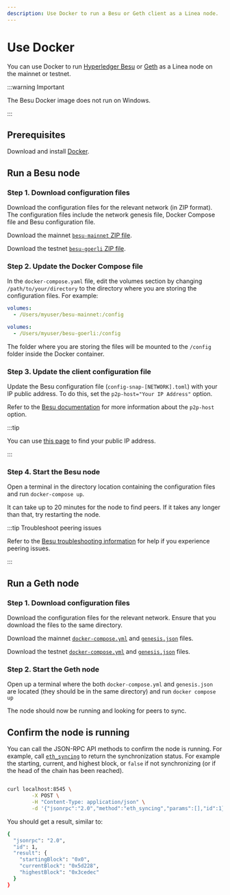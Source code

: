 ```yaml
---
description: Use Docker to run a Besu or Geth client as a Linea node.
---
```



# Use Docker

You can use Docker to run [Hyperledger Besu](https://besu.hyperledger.org/) or [Geth](https://geth.ethereum.org/) as
a Linea node on the mainnet or testnet. 

:::warning Important

The Besu Docker image does not run on Windows.

:::

## Prerequisites

Download and install [Docker](https://www.docker.com/products/docker-desktop/).

## Run a Besu node

### Step 1. Download configuration files

Download the configuration files for the relevant network (in ZIP format). The configuration files include the network genesis file,
Docker Compose file and Besu configuration file.

<Tabs groupId="networks" className="my-tabs">
  <TabItem value="mainnet" label="Mainnet">
  
  Download the mainnet [`besu-mainnet` ZIP file](pathname:///files/besu/besu-mainnet.zip).
  
  </TabItem>
  <TabItem value="testnet" label="Testnet">
  
  Download the testnet [`besu-goerli` ZIP file](pathname:///files/besu/besu-goerli.zip).
  
  </TabItem>
</Tabs>

### Step 2. Update the Docker Compose file

In the `docker-compose.yaml` file, edit the volumes section by changing `/path/to/your/directory` to the
directory where you are storing the configuration files. For example:

<Tabs groupId="networks" className="my-tabs">
  <TabItem value="mainnet" label="Mainnet">
  
  ```yaml
  volumes:
    - /Users/myuser/besu-mainnet:/config
  ```
  
  </TabItem>
  <TabItem value="testnet" label="Testnet">
  
  ```yaml
  volumes:
    - /Users/myuser/besu-goerli:/config
  ```
  
  </TabItem>
</Tabs>

The folder where you are storing the files will be mounted to the `/config` folder inside the Docker container.

### Step 3. Update the client configuration file

Update the Besu configuration file (`config-snap-[NETWORK].toml`) with your IP public address. To do this, set
the `p2p-host="Your IP Address"` option.

Refer to the [Besu documentation](https://besu.hyperledger.org/public-networks/reference/cli/options#p2p-host) for more
information about the `p2p-host` option.

:::tip

You can use [this page](https://www.whatismyip.com/) to find your public IP address.

:::

### Step 4. Start the Besu node

Open a terminal in the directory location containing the configuration files and run `docker-compose up`. 

It can take up to 20 minutes for the node to find peers. If it takes any longer than that, try restarting the node.

:::tip Troubleshoot peering issues

Refer to the [Besu troubleshooting information](https://besu.hyperledger.org/public-networks/how-to/troubleshoot/peering)
for help if you experience peering issues.   

:::

## Run a Geth node

### Step 1. Download configuration files

Download the configuration files for the relevant network. Ensure that you download the files to the same directory.

<Tabs groupId="networks" className="my-tabs">
  <TabItem value="mainnet" label="Mainnet">
  
  Download the mainnet [`docker-compose.yml`](pathname:///files/docker-compose.yml) and [`genesis.json`](pathname:///files/genesis.json)
  files.
  
  </TabItem>
  <TabItem value="testnet" label="Testnet">
  
  Download the testnet [`docker-compose.yml`](pathname:///files//testnet/docker-compose.yml) and [`genesis.json`](pathname:///files/testnet/genesis.json)
  files.
  
  </TabItem>
</Tabs>

### Step 2. Start the Geth node

Open up a terminal where the both `docker-compose.yml` and `genesis.json` are located (they should be in the same directory)
and run `docker compose up`

The node should now be running and looking for peers to sync.

## Confirm the node is running

You can call the JSON-RPC API methods to confirm the node is running. For example, call
[`eth_syncing`](https://besu.hyperledger.org/public-networks/reference/api#eth_syncing) to return the synchronization status.
For example the starting, current, and highest block, or `false` if not synchronizing (or if the head of the chain has been reached).

```bash

curl localhost:8545 \
        -X POST \
        -H "Content-Type: application/json" \
        -d '{"jsonrpc":"2.0","method":"eth_syncing","params":[],"id":1}'

```

You should get a result, similar to:

```bash
{
  "jsonrpc": "2.0",
  "id": 1,
  "result": {
    "startingBlock": "0x0",
    "currentBlock": "0x5d228",
    "highestBlock": "0x3cedec"
  }
}
```